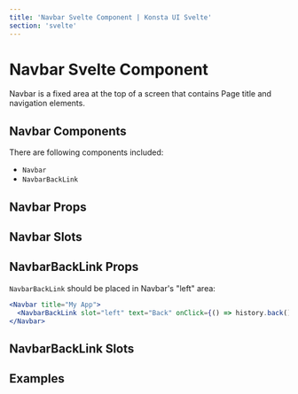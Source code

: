 ```yaml
---
title: 'Navbar Svelte Component | Konsta UI Svelte'
section: 'svelte'
---
```



# Navbar Svelte Component

Navbar is a fixed area at the top of a screen that contains Page title and navigation elements.

## Navbar Components

There are following components included:

- `Navbar`
- `NavbarBackLink`

## Navbar Props

<NavbarProps />

## Navbar Slots

<NavbarSlots />

## NavbarBackLink Props

`NavbarBackLink` should be placed in Navbar's "left" area:

<!-- prettier-ignore -->
```jsx
<Navbar title="My App">
  <NavbarBackLink slot="left" text="Back" onClick={() => history.back()} />
</Navbar>
```

<NavbarBackLinkProps />

## NavbarBackLink Slots

<NavbarBackLinkSlots />

## Examples

<NavbarExample />

<SubnavbarExample />
